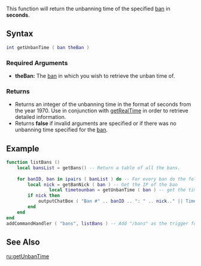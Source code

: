  
{{Server function}}
This function will return the unbanning time of the specified [[/ban.md|ban]] in '''seconds'''.

==Syntax== 
<syntaxhighlight lang="lua">
int getUnbanTime ( ban theBan )
</syntaxhighlight>

===Required Arguments=== 
*'''theBan:''' The [[/ban.md|ban]] in which you wish to retrieve the unban time of.

===Returns===
* Returns an integer of the unbanning time in the format of seconds from the year 1970.  Use in conjunction with [[/getRealTime.md|getRealTime]] in order to retrieve detailed information.
* Returns '''false''' if invalid arguments are specified or if there was no unbanning time specified for the [[/ban.md|ban]].

==Example==
<syntaxhighlight lang="lua">
function listBans ()
	local bansList = getBans() -- Return a table of all the bans.
 
	for banID, ban in ipairs ( banList ) do -- For every ban do the following...
		local nick = getBanNick ( ban ) -- Get the IP of the ban
                local timetounban = getUnbanTime ( ban ) -- get the time to wait of the banned player
		if nick then
			outputChatBox ( "Ban #" .. banID .. ": " .. nick.." || Time to unban: "..timetounban , source, 255, 0, 0 ) -- Output the baninfo
		end
	end
end
addCommandHandler ( "bans", listBans ) -- Add "/bans" as the trigger for the function.
</syntaxhighlight>

==See Also==
{{Admin functions}}
[[/ru:getUnbanTime.md|ru:getUnbanTime]]